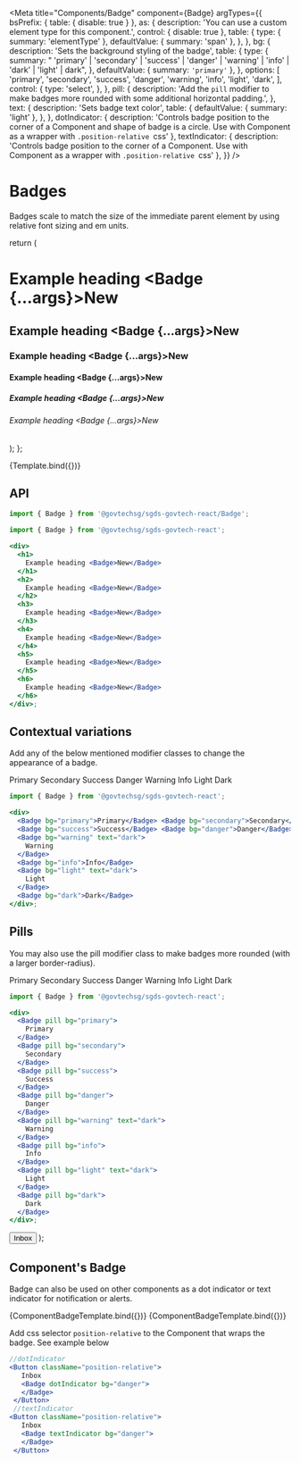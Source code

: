 
<Meta
  title="Components/Badge"
  component={Badge}
  argTypes={{
    bsPrefix: { table: { disable: true } },
    as: {
      description: 'You can use a custom element type for this component.',
      control: { disable: true },
      table: {
        type: { summary: 'elementType' },
        defaultValue: { summary: 'span' },
      },
    },
    bg: {
      description: 'Sets the background styling of the badge',
      table: {
        type: {
          summary:
            " 'primary' | 'secondary' | 'success' | 'danger' | 'warning' | 'info' | 'dark' | 'light' | dark",
        },
        defaultValue: { summary: `'primary'` },
      },
      options: [
        'primary',
        'secondary',
        'success',
        'danger',
        'warning',
        'info',
        'light',
        'dark',
      ],
      control: {
        type: 'select',
      },
    },
    pill: {
      description:
        'Add the `pill` modifier to make badges more rounded with some additional horizontal padding.',
    },
    text: {
      description: 'Sets badge text color',
      table: {
        defaultValue: { summary: 'light' },
      },
    },
    dotIndicator: {
      description: 'Controls badge position to the corner of a Component and shape of badge is a circle. Use with Component as a wrapper with `.position-relative `css'
    },
    textIndicator: {
      description: 'Controls badge position to the corner of a Component. Use with Component as a wrapper with `.position-relative `css'
    },
  }}
/>

# Badges

Badges scale to match the size of the immediate parent element by using relative font sizing and em units.

  return (
    <div>
      <h1>
        Example heading <Badge {...args}>New</Badge>
      </h1>
      <h2>
        Example heading <Badge {...args}>New</Badge>
      </h2>
      <h3>
        Example heading <Badge {...args}>New</Badge>
      </h3>
      <h4>
        Example heading <Badge {...args}>New</Badge>
      </h4>
      <h5>
        Example heading <Badge {...args}>New</Badge>
      </h5>
      <h6>
        Example heading <Badge {...args}>New</Badge>
      </h6>
    </div>
  );
};

<Canvas>
  <Story name="Badge">{Template.bind({})}</Story>
</Canvas>

## API

```jsx
import { Badge } from '@govtechsg/sgds-govtech-react/Badge'; 
```

<ArgsTable story="Badge" />

```jsx
import { Badge } from '@govtechsg/sgds-govtech-react';

<div>
  <h1>
    Example heading <Badge>New</Badge>
  </h1>
  <h2>
    Example heading <Badge>New</Badge>
  </h2>
  <h3>
    Example heading <Badge>New</Badge>
  </h3>
  <h4>
    Example heading <Badge>New</Badge>
  </h4>
  <h5>
    Example heading <Badge>New</Badge>
  </h5>
  <h6>
    Example heading <Badge>New</Badge>
  </h6>
</div>;
```

## Contextual variations

Add any of the below mentioned modifier classes to change the appearance of a badge.

<Canvas>
  <Story name="Contextual Variations">
    <div>
      <Badge bg="primary">Primary</Badge>
      <Badge bg="secondary">Secondary</Badge>
      <Badge bg="success">Success</Badge> <Badge bg="danger">Danger</Badge>
      <Badge bg="warning" text="dark">
        Warning
      </Badge>
      <Badge bg="info">Info</Badge>
      <Badge bg="light" text="dark">
        Light
      </Badge>
      <Badge bg="dark">Dark</Badge>
    </div>
  </Story>
</Canvas>

```jsx
import { Badge } from '@govtechsg/sgds-govtech-react';

<div>
  <Badge bg="primary">Primary</Badge> <Badge bg="secondary">Secondary</Badge>
  <Badge bg="success">Success</Badge> <Badge bg="danger">Danger</Badge>
  <Badge bg="warning" text="dark">
    Warning
  </Badge>
  <Badge bg="info">Info</Badge>
  <Badge bg="light" text="dark">
    Light
  </Badge>
  <Badge bg="dark">Dark</Badge>
</div>;
```

## Pills

You may also use the pill modifier class to make badges more rounded (with a larger border-radius).

<Canvas>
  <Story name="Pills">
    <div>
      <Badge pill bg="primary">
        Primary
      </Badge>
      <Badge pill bg="secondary">
        Secondary
      </Badge>
      <Badge pill bg="success">
        Success
      </Badge>
      <Badge pill bg="danger">
        Danger
      </Badge>
      <Badge pill bg="warning" text="dark">
        Warning
      </Badge>
      <Badge pill bg="info">
        Info
      </Badge>
      <Badge pill bg="light" text="dark">
        Light
      </Badge>
      <Badge pill bg="dark">
        Dark
      </Badge>
    </div>
  </Story>
</Canvas>

```jsx
import { Badge } from '@govtechsg/sgds-govtech-react';

<div>
  <Badge pill bg="primary">
    Primary
  </Badge>
  <Badge pill bg="secondary">
    Secondary
  </Badge>
  <Badge pill bg="success">
    Success
  </Badge>
  <Badge pill bg="danger">
    Danger
  </Badge>
  <Badge pill bg="warning" text="dark">
    Warning
  </Badge>
  <Badge pill bg="info">
    Info
  </Badge>
  <Badge pill bg="light" text="dark">
    Light
  </Badge>
  <Badge pill bg="dark">
    Dark
  </Badge>
</div>;
```

  <Button className="position-relative">
    Inbox
    <Badge {...args}></Badge>
  </Button>
);

## Component's Badge

Badge can also be used on other components as a dot indicator or text indicator for notification or alerts.

<Canvas>
  <Story
    name="Components Badge - dotIndicator"
    args={{ dotIndicator: true, bg: 'danger' }}
  >
    {ComponentBadgeTemplate.bind({})}
  </Story>
  <Story
    name="Components Badge - textIndicator"
    args={{ textIndicator: true, bg: 'danger', children: '99+' }}
  >
    {ComponentBadgeTemplate.bind({})}
  </Story>
</Canvas>

Add css selector `position-relative` to the Component that wraps the badge. See example below

```jsx
//dotIndicator
<Button className="position-relative">
   Inbox
   <Badge dotIndicator bg="danger">
   </Badge>
 </Button>
 //textIndicator
<Button className="position-relative">
   Inbox
   <Badge textIndicator bg="danger">
   </Badge>
 </Button>
```
